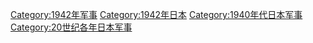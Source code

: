 [[Category:1942年军事|Category:1942年军事]]
[[Category:1942年日本|Category:1942年日本]]
[[Category:1940年代日本军事|Category:1940年代日本军事]]
[[Category:20世纪各年日本军事|Category:20世纪各年日本军事]]